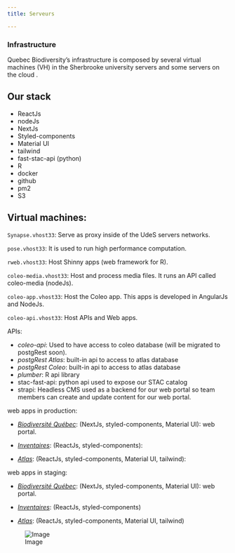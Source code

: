 ```yaml
---
title: Serveurs

---
```


### Infrastructure

Quebec Biodiversity's infrastructure is composed by several virtual machines (VH) in the Sherbrooke university servers and some servers on the cloud .

## Our stack

- ReactJs
- nodeJs
- NextJs
- Styled-components
- Material UI
- tailwind
- fast-stac-api (python)
- R
- docker
- github
- pm2
- S3

## Virtual machines:

`Synapse.vhost33`: Serve as proxy inside of the UdeS servers networks.

`pose.vhost33`: It is used to run high performance computation.

`rweb.vhost33`: Host Shinny apps (web framework for R).

`coleo-media.vhost33`: Host and process media files. It runs an API called coleo-media (nodeJs).

`coleo-app.vhost33`: Host the Coleo app. This apps is developed in AngularJs and NodeJs.

`coleo-api.vhost33`: Host APIs and Web apps.

APIs:

- _coleo-api_: Used to have access to coleo database (will be migrated to postgRest soon).
- _postgRest Atlas_: built-in api to access to atlas database
- _postgRest Coleo_: built-in api to access to atlas database
- _plumber_: R api library
- stac-fast-api: python api used to expose our STAC catalog
- strapi: Headless CMS used as a backend for our web portal so team members can create and update content for our web portal.

web apps in production:

- [_Biodiversité Québec_](https://biodiversite-quebec.ca/): (NextJs, styled-components, Material UI): web portal.

- [_Inventaires_](https://biodiversite-quebec.ca/fr/inventaires): (ReactJs, styled-components):

- [_Atlas_](https://biodiversite-quebec.ca/fr/atlas): (ReactJs, styled-components, Material UI, tailwind):

web apps in staging:

- [_Biodiversité Québec_](https://staging.biodiversite-quebec.ca/): (NextJs, styled-components, Material UI): web portal.

- [_Inventaires_](https://staging.biodiversite-quebec.ca/fr/inventaires): (ReactJs, styled-components)

- [_Atlas_](https://staging.biodiversite-quebec.ca/fr/atlas): (ReactJs, styled-components, Material UI, tailwind)

![Image](img/infrastructure.png)